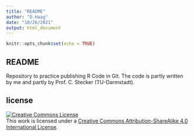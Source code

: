 ```yaml
---
title: "README"
author: "D.Haag"
date: "10/26/2021"
output: html_document
---
```


```r
knitr::opts_chunk$set(echo = TRUE)
```

## README

Repository to practice publishing R Code in Git. The code is partly written by me and partly by Prof. C. Stecker (TU-Darmstadt). 

## license

<a rel="license" href="http://creativecommons.org/licenses/by-sa/4.0/"><img alt="Creative Commons License" style="border-width:0" src="https://i.creativecommons.org/l/by-sa/4.0/88x31.png" /></a><br />This work is licensed under a <a rel="license" href="http://creativecommons.org/licenses/by-sa/4.0/">Creative Commons Attribution-ShareAlike 4.0 International License</a>.

